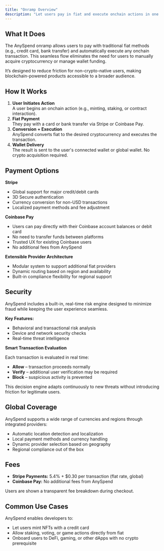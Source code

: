 ```yaml
---
title: "Onramp Overview"
description: "Let users pay in fiat and execute onchain actions in one seamless flow."
---
```


## What It Does

The AnySpend onramp allows users to pay with traditional fiat methods (e.g., credit card, bank transfer) and automatically execute any onchain transaction. This seamless flow eliminates the need for users to manually acquire cryptocurrency or manage wallet funding.

It’s designed to reduce friction for non-crypto-native users, making blockchain-powered products accessible to a broader audience.

## How It Works

1. **User Initiates Action**\
   A user begins an onchain action (e.g., minting, staking, or contract interaction).
2. **Fiat Payment**\
   They pay with a card or bank transfer via Stripe or Coinbase Pay.
3. **Conversion \+ Execution**\
   AnySpend converts fiat to the desired cryptocurrency and executes the transaction.
4. **Wallet Delivery**\
   The result is sent to the user's connected wallet or global wallet. No crypto acquisition required.

## Payment Options

**Stripe**

- Global support for major credit/debit cards
- 3D Secure authentication
- Currency conversion for non-USD transactions
- Localized payment methods and fee adjustment

**Coinbase Pay**

- Users can pay directly with their Coinbase account balances or debit card
- No need to transfer funds between platforms
- Trusted UX for existing Coinbase users
- No additional fees from AnySpend

**Extensible Provider Architecture**

- Modular system to support additional fiat providers
- Dynamic routing based on region and availability
- Built-in compliance flexibility for regional support

## Security

AnySpend includes a built-in, real-time risk engine designed to minimize fraud while keeping the user experience seamless.

**Key Features:**

- Behavioral and transactional risk analysis
- Device and network security checks
- Real-time threat intelligence

**Smart Transaction Evaluation**

Each transaction is evaluated in real time:

- **Allow** – transaction proceeds normally
- **Verify** – additional user verification may be required
- **Block** – suspicious activity is prevented

This decision engine adapts continuously to new threats without introducing friction for legitimate users.

## Global Coverage

AnySpend supports a wide range of currencies and regions through integrated providers:

- Automatic location detection and localization
- Local payment methods and currency handling
- Dynamic provider selection based on geography
- Regional compliance out of the box

## Fees

- **Stripe Payments:** 5.4% \+ \$0.30 per transaction (flat rate, global)
- **Coinbase Pay:** No additional fees from AnySpend

Users are shown a transparent fee breakdown during checkout.

## Common Use Cases

AnySpend enables developers to:

- Let users mint NFTs with a credit card
- Allow staking, voting, or game actions directly from fiat
- Onboard users to DeFi, gaming, or other dApps with no crypto prerequisite
